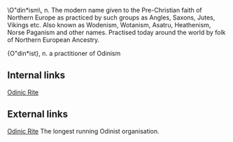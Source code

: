 \O"din*ism\, n.
The modern name given to the Pre-Christian faith of Northern Europe as practiced by such groups as Angles, Saxons, Jutes, Vikings etc. Also known as Wodenism, Wotanism, Asatru, Heathenism, Norse Paganism and other names. Practised today around the world by folk of Northern European Ancestry.

{O"din*ist}, n. a practitioner of Odinism

== Internal links ==
[http://en.wikipedia.org/wiki/Odinic_Rite Odinic Rite]

== External links ==
[http://www.odinic-rite.org Odinic Rite] The longest running Odinist organisation.